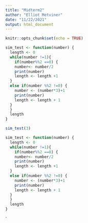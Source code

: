 ```yaml
---
title: "Midterm2"
author: "Elliot Metviner"
date: "11/22/2021"
output: html_document
---
```


```r
knitr::opts_chunk$set(echo = TRUE)
```

```r
sim_test <- function(number) {
  length <- 0
  while(number !=1){
    if(number%%2 ==0) {
    number<- number/2
    print(number)
    length <- length +1
  }
  else if(number %%2 !=0) {
    number <- (number*3)+1
    print(number)
    length <- length + 1
  }
  }
  length
}
```

```r
sim_test(3)
```

```r
sim_test <- function(number) {
  length <- 0
  while(number !=1){
    if(number%%2 ==0) {
    number<- number/2
    print(number)
    length <- length +1
  }
  else if(number %%2 !=0) {
    number <- (number*3)+1
    print(number)
    length <- length + 1
  }
  }
  length
}
```

`
